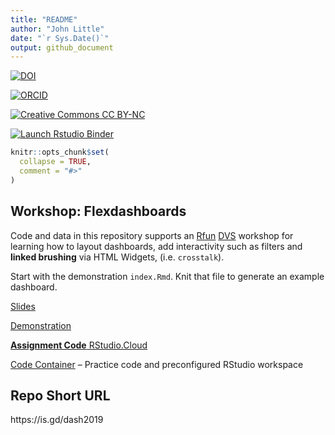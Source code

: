 ```yaml
---
title: "README"
author: "John Little"
date: "`r Sys.Date()`"
output: github_document
---
```

<!-- README.md is generated from README.Rmd. Please edit that file -->

<!-- Edit the README.Rmd.  Readme.md is auto generated --> 

<!-- badges: start -->
[![DOI](https://img.shields.io/badge/DOI-10.5281%2Fzenodo.4908857 (Latest Version Release)-blue "DOI")](https://doi.org/10.5281/zenodo.4908857)  

<!-- https://doi.org/10.5281/zenodo.4908857 10.5281/zenodo.4908857-->

[![ORCID](https://img.shields.io/badge/ORCID-0000--0002--3600--0972-A6CE39?logo=ORCID&logoColor=A6CE39 "ORCID")](https://orcid.org/0000-0002-3600-0972)

[![Creative Commons CC BY-NC](https://img.shields.io/badge/Creative Commons-BY--NC-EF9421?logo=creative commons&logoColor=EF9421 "CC BY-NC")](https://creativecommons.org/licenses/by-nc-nd/4.0/)  

[![Launch Rstudio Binder](http://mybinder.org/badge_logo.svg "Launch RStudio Binder")](https://mybinder.org/v2/gh/libjohn/workshop_flexdashboards/master?urlpath=rstudio)
<!-- badges: end -->

```r
knitr::opts_chunk$set(
  collapse = TRUE,
  comment = "#>"
)
```

## Workshop: Flexdashboards

Code and data in this repository supports an [Rfun](https://rfun.library.duke.edu) [DVS](https://library.duke.edu/data/) workshop for learning how to layout dashboards, add interactivity such as filters and **linked brushing** via HTML Widgets, (i.e. `crosstalk`).  

Start with the demonstration `index.Rmd`.  Knit that file to generate an example dashboard.  

[Slides](https://rfun-flexdashboards.netlify.com/slides/)

[Demonstration](https://rfun-flexdashboards.netlify.com/)

[**Assignment Code** RStudio.Cloud](https://rstudio.cloud/spaces/11680/join?access_code=3XYpPCbq%2FmX%2Bf0JnBR%2BFBlPmAPD8lcSr5gkscfoK)

[Code Container](https://rstudio.cloud/spaces/11680/projects) -- Practice code and preconfigured RStudio workspace

## Repo Short URL

https://is.gd/dash2019



